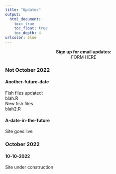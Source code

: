```yaml
---
title: "Updates"
output:
  html_document:
    toc: true
    toc_float: true
    toc_depth: 4
urlcolor: blue
---
```

<!-- Don't move!! -->
<center>**Sign up for email updates:**  
FORM HERE  
</center>
<!-- Don't move!! -->

### Not October 2022

#### Another-future-date
Fish files updated:  
blah.R  
New fish files  
blah2.R  

#### A-date-in-the-future
Site goes live  

### October 2022

#### 10-10-2022
Site under construction  